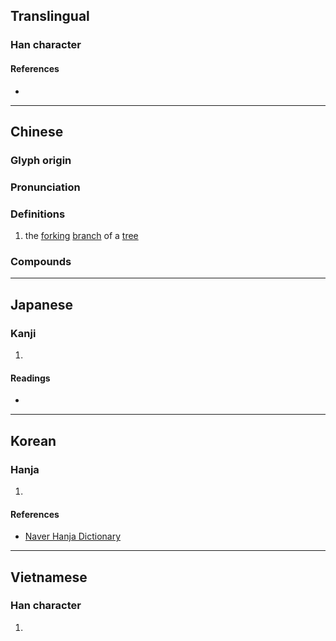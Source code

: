 {{also|桠}}
{{character info/new}}
==Translingual==
{{Han simplified forms|椏|𬂲|桠|ex=y}}

===Han character===
{{Han char|rn=75|rad=木|as=08|sn=12|four=41917|canj=DMLM|ids=⿰木亞}}

====References====
* {{Han ref|kx=0536.120|dkj=15025|dj=0924.020|hdz=21224.030|uh=690F|ud=26895|bh=D9B2|bd=55730}}

----

==Chinese==
{{zh-forms|s=桠}}

===Glyph origin===
{{Han etym}}

===Pronunciation===
{{zh-pron
|m=yā
|c=aa1,ngaa4
|mc=y
|oc=y
|ma=
|cat=n
}}

===Definitions===
{{zh-hanzi}}

# the [[fork]]ing [[branch]] of a [[tree]]

===Compounds===
{{zh-der|椏杈|椏枝}}

----

==Japanese==

===Kanji===
{{ja-kanji|grade=|rs=木08|shin=𬂲}}

# {{defn|lang=ja|sort=木08}}

====Readings====
* {{ja-readings|on=[[あ]] (a)|kun=[[また]] (mata)}}

----

==Korean==

===Hanja===
{{ko-hanja|hangeul=아|rv=a|mr=a|y=a|eumhun=}}

# {{defn|lang=ko|sort=木08}}

====References====
* [http://hanja.naver.com/hanja?q=%E6%A4%8F Naver Hanja Dictionary]

----

==Vietnamese==

===Han character===
{{vi-hantu|[[a]], [[nha]]|rs=木08}}

# {{defn|lang=vi|sort=木08}}